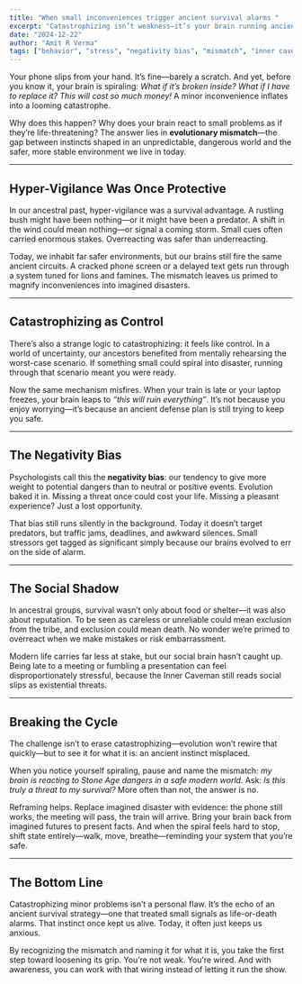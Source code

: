 ```yaml
---
title: "When small inconveniences trigger ancient survival alarms "
excerpt: "Catastrophizing isn’t weakness—it’s your brain running ancient survival code in a modern world. Understanding this mismatch helps you calm spirals before they take over."
date: "2024-12-22"
author: "Amit R Verma"
tags: ["behavior", "stress", "negativity bias", "mismatch", "inner caveman"]
---
```


Your phone slips from your hand. It’s fine—barely a scratch. And yet, before you know it, your brain is spiraling: *What if it’s broken inside? What if I have to replace it? This will cost so much money!* A minor inconvenience inflates into a looming catastrophe.  

Why does this happen? Why does your brain react to small problems as if they’re life-threatening? The answer lies in **evolutionary mismatch**—the gap between instincts shaped in an unpredictable, dangerous world and the safer, more stable environment we live in today.  

---

## Hyper-Vigilance Was Once Protective  

In our ancestral past, hyper-vigilance was a survival advantage. A rustling bush might have been nothing—or it might have been a predator. A shift in the wind could mean nothing—or signal a coming storm. Small cues often carried enormous stakes. Overreacting was safer than underreacting.  

Today, we inhabit far safer environments, but our brains still fire the same ancient circuits. A cracked phone screen or a delayed text gets run through a system tuned for lions and famines. The mismatch leaves us primed to magnify inconveniences into imagined disasters.  

---

## Catastrophizing as Control  

There’s also a strange logic to catastrophizing: it feels like control. In a world of uncertainty, our ancestors benefited from mentally rehearsing the worst-case scenario. If something small could spiral into disaster, running through that scenario meant you were ready.  

Now the same mechanism misfires. When your train is late or your laptop freezes, your brain leaps to *“this will ruin everything”*. It’s not because you enjoy worrying—it’s because an ancient defense plan is still trying to keep you safe.  

---

## The Negativity Bias  

Psychologists call this the **negativity bias**: our tendency to give more weight to potential dangers than to neutral or positive events. Evolution baked it in. Missing a threat once could cost your life. Missing a pleasant experience? Just a lost opportunity.  

That bias still runs silently in the background. Today it doesn’t target predators, but traffic jams, deadlines, and awkward silences. Small stressors get tagged as significant simply because our brains evolved to err on the side of alarm.  

---

## The Social Shadow  

In ancestral groups, survival wasn’t only about food or shelter—it was also about reputation. To be seen as careless or unreliable could mean exclusion from the tribe, and exclusion could mean death. No wonder we’re primed to overreact when we make mistakes or risk embarrassment.  

Modern life carries far less at stake, but our social brain hasn’t caught up. Being late to a meeting or fumbling a presentation can feel disproportionately stressful, because the Inner Caveman still reads social slips as existential threats.  

---

## Breaking the Cycle  

The challenge isn’t to erase catastrophizing—evolution won’t rewire that quickly—but to see it for what it is: an ancient instinct misplaced.  

When you notice yourself spiraling, pause and name the mismatch: *my brain is reacting to Stone Age dangers in a safe modern world.* Ask: *Is this truly a threat to my survival?* More often than not, the answer is no.  

Reframing helps. Replace imagined disaster with evidence: the phone still works, the meeting will pass, the train will arrive. Bring your brain back from imagined futures to present facts. And when the spiral feels hard to stop, shift state entirely—walk, move, breathe—reminding your system that you’re safe.  

---

## The Bottom Line  

Catastrophizing minor problems isn’t a personal flaw. It’s the echo of an ancient survival strategy—one that treated small signals as life-or-death alarms. That instinct once kept us alive. Today, it often just keeps us anxious.  

By recognizing the mismatch and naming it for what it is, you take the first step toward loosening its grip. You’re not weak. You’re wired. And with awareness, you can work with that wiring instead of letting it run the show.  